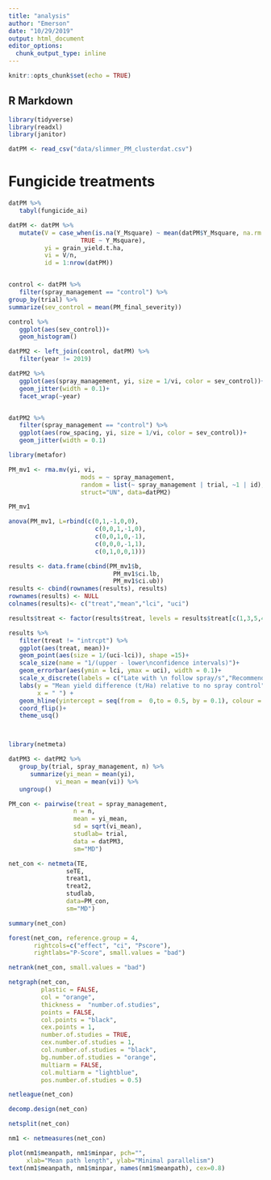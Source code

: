 ```yaml
---
title: "analysis"
author: "Emerson"
date: "10/29/2019"
output: html_document
editor_options: 
  chunk_output_type: inline
---
```


```r
knitr::opts_chunk$set(echo = TRUE)
```

## R Markdown

```r
library(tidyverse)
library(readxl)
library(janitor)
```

```r
datPM <- read_csv("data/slimmer_PM_clusterdat.csv")


```

# Fungicide treatments

```r
datPM %>% 
   tabyl(fungicide_ai)

```









```r
datPM <- datPM %>% 
   mutate(V = case_when(is.na(Y_Msquare) ~ mean(datPM$Y_Msquare, na.rm = TRUE),
                    TRUE ~ Y_Msquare),
          yi = grain_yield.t.ha,
          vi = V/n, 
          id = 1:nrow(datPM)) 



```



```r
control <- datPM %>% 
   filter(spray_management == "control") %>% 
group_by(trial) %>% 
summarize(sev_control = mean(PM_final_severity)) 

control %>% 
   ggplot(aes(sev_control))+
   geom_histogram()

datPM2 <- left_join(control, datPM) %>% 
   filter(year != 2019)

datPM2 %>% 
   ggplot(aes(spray_management, yi, size = 1/vi, color = sev_control))+
   geom_jitter(width = 0.1)+
   facet_wrap(~year)


datPM2 %>% 
   filter(spray_management == "control") %>% 
   ggplot(aes(row_spacing, yi, size = 1/vi, color = sev_control))+
   geom_jitter(width = 0.1)

```


```r
library(metafor)

PM_mv1 <- rma.mv(yi, vi, 
                    mods = ~ spray_management, 
                    random = list(~ spray_management | trial, ~1 | id), 
                    struct="UN", data=datPM2)

```

```r
PM_mv1

anova(PM_mv1, L=rbind(c(0,1,-1,0,0), 
                        c(0,0,1,-1,0),
                        c(0,0,1,0,-1),
                        c(0,0,0,-1,1),
                        c(0,1,0,0,1)))
```

```r
results <- data.frame(cbind(PM_mv1$b, 
                             PM_mv1$ci.lb,
                             PM_mv1$ci.ub))
results <- cbind(rownames(results), results)
rownames(results) <- NULL
colnames(results)<- c("treat","mean","lci", "uci")

results$treat <- factor(results$treat, levels = results$treat[c(1,3,5,4,2)])

results %>%
   filter(treat != "intrcpt") %>% 
   ggplot(aes(treat, mean))+
   geom_point(aes(size = 1/(uci-lci)), shape =15)+
   scale_size(name = "1/(upper - lower\nconfidence intervals)")+
   geom_errorbar(aes(ymin = lci, ymax = uci), width = 0.1)+
   scale_x_discrete(labels = c("Late with \n follow spray/s","Recommended with\n follow spray/s","Recommended\n single spray","Early single spray"))+
   labs(y = "Mean yield difference (t/Ha) relative to no spray control",
        x = " ") +
   geom_hline(yintercept = seq(from =  0,to = 0.5, by = 0.1), colour = "grey")+
   coord_flip()+
   theme_usq()




```

```r
library(netmeta)

datPM3 <- datPM2 %>% 
   group_by(trial, spray_management, n) %>% 
      summarize(yi_mean = mean(yi), 
             vi_mean = mean(vi)) %>% 
   ungroup()

PM_con <- pairwise(treat = spray_management,
                  n = n,
                  mean = yi_mean,
                  sd = sqrt(vi_mean),
                  studlab= trial,
                  data = datPM3, 
                  sm="MD")


```

```r
net_con <- netmeta(TE, 
                seTE, 
                treat1, 
                treat2, 
                studlab, 
                data=PM_con, 
                sm="MD")

summary(net_con)
```


```r
forest(net_con, reference.group = 4,
       rightcols=c("effect", "ci", "Pscore"),
       rightlabs="P-Score", small.values = "bad")
```

```r
netrank(net_con, small.values = "bad")
```

```r
netgraph(net_con, 
         plastic = FALSE,
         col = "orange",
         thickness =  "number.of.studies",
         points = FALSE, 
         col.points = "black", 
         cex.points = 1,
         number.of.studies = TRUE,
         cex.number.of.studies = 1,
         col.number.of.studies = "black",
         bg.number.of.studies = "orange",
         multiarm = FALSE,
         col.multiarm = "lightblue",
         pos.number.of.studies = 0.5)
```

```r
netleague(net_con)
```

```r
decomp.design(net_con)
```


```r
netsplit(net_con)
```
```r
nm1 <- netmeasures(net_con)

plot(nm1$meanpath, nm1$minpar, pch="",
     xlab="Mean path length", ylab="Minimal parallelism")
text(nm1$meanpath, nm1$minpar, names(nm1$meanpath), cex=0.8)
```

